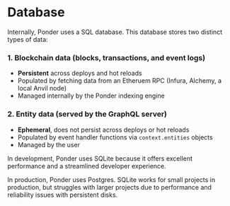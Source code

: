 # Database

Internally, Ponder uses a SQL database. This database stores two distinct types of data:

### 1. Blockchain data (blocks, transactions, and event logs)

- **Persistent** across deploys and hot reloads
- Populated by fetching data from an Etheruem RPC (Infura, Alchemy, a local Anvil node)
- Managed internally by the Ponder indexing engine

### 2. Entity data (served by the GraphQL server)

- **Ephemeral**, does not persist across deploys or hot reloads
- Populated by event handler functions via `context.entities` objects
- Managed by the user

In development, Ponder uses SQLite because it offers excellent performance and a streamlined developer experience.

In production, Ponder uses Postgres. SQLite works for small projects in production, but struggles with larger projects due to performance and reliability issues with persistent disks.
